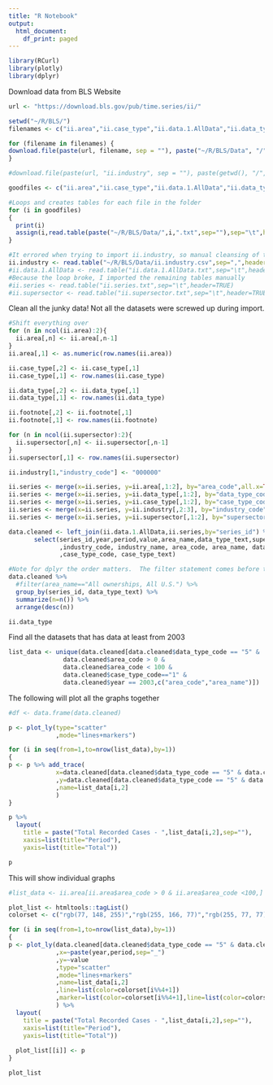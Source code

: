 ```yaml
---
title: "R Notebook"
output:
  html_document:
    df_print: paged
---
```


```r
library(RCurl)
library(plotly)
library(dplyr)
```


Download data from BLS Website
```r
url <- "https://download.bls.gov/pub/time.series/ii/"

setwd("~/R/BLS/")
filenames <- c("ii.area","ii.case_type","ii.data.1.AllData","ii.data_type","ii.footnote","ii.industry","ii.series","ii.supersector")

for (filename in filenames) {
download.file(paste(url, filename, sep = ""), paste("~/R/BLS/Data", "/", filename,".txt", sep = ""))
}

#download.file(paste(url, "ii.industry", sep = ""), paste(getwd(), "/", "ii.industry",".txt", sep = ""))

```

```r
goodfiles <- c("ii.area","ii.case_type","ii.data.1.AllData","ii.data_type","ii.footnote","ii.series","ii.supersector")

#Loops and creates tables for each file in the folder
for (i in goodfiles)
{
  print(i)
  assign(i,read.table(paste("~/R/BLS/Data/",i,".txt",sep=""),sep="\t",header=TRUE,stringsAsFactors = FALSE))
}

#It errored when trying to import ii.industry, so manual cleansing of the file had to be made
ii.industry <- read.table("~/R/BLS/Data/ii.industry.csv",sep=",",header=TRUE,row.names=NULL, stringsAsFactors = FALSE)
#ii.data.1.AllData <- read.table("ii.data.1.AllData.txt",sep="\t",header=TRUE)
#Because the loop broke, I imported the remaining tables manually
#ii.series <- read.table("ii.series.txt",sep="\t",header=TRUE)
#ii.supersector <- read.table("ii.supersector.txt",sep="\t",header=TRUE)

```

Clean all the junky data!  Not all the datasets were screwed up during import.
```r
#Shift everything over
for (n in ncol(ii.area):2){
  ii.area[,n] <- ii.area[,n-1]
}
ii.area[,1] <- as.numeric(row.names(ii.area))

ii.case_type[,2] <- ii.case_type[,1]
ii.case_type[,1] <- row.names(ii.case_type)

ii.data_type[,2] <- ii.data_type[,1]
ii.data_type[,1] <- row.names(ii.data_type)

ii.footnote[,2] <- ii.footnote[,1]
ii.footnote[,1] <- row.names(ii.footnote)

for (n in ncol(ii.supersector):2){
  ii.supersector[,n] <- ii.supersector[,n-1]
}
ii.supersector[,1] <- row.names(ii.supersector)

ii.industry[1,"industry_code"] <- "000000"

```


```r
ii.series <- merge(x=ii.series, y=ii.area[,1:2], by="area_code",all.x=TRUE)
ii.series <- merge(x=ii.series, y=ii.data_type[,1:2], by="data_type_code",all.x=TRUE)
ii.series <- merge(x=ii.series, y=ii.case_type[,1:2], by="case_type_code",all.x=TRUE)
ii.series <- merge(x=ii.series, y=ii.industry[,2:3], by="industry_code",all.x=TRUE)
ii.series <- merge(x=ii.series, y=ii.supersector[,1:2], by="supersector_code",all.x=TRUE)
```

```r
data.cleaned <- left_join(ii.data.1.AllData,ii.series,by="series_id") %>% 
       select(series_id,year,period,value,area_name,data_type_text,supersector_code, supersector_name
              ,industry_code, industry_name, area_code, area_name, data_type_code, data_type_text
              ,case_type_code, case_type_text)
```

```r
#Note for dplyr the order matters.  The filter statement comes before the group by, summarize, etc.
data.cleaned %>% 
  #filter(area_name=="All ownerships, All U.S.") %>%
  group_by(series_id, data_type_text) %>% 
  summarize(n=n()) %>% 
  arrange(desc(n))
```

```r
ii.data_type
```

Find all the datasets that has data at least from 2003
```r
list_data <- unique(data.cleaned[data.cleaned$data_type_code == "5" & 
               data.cleaned$area_code > 0 & 
               data.cleaned$area_code < 100 &
               data.cleaned$case_type_code=="1" & 
               data.cleaned$year == 2003,c("area_code","area_name")])
```

The following will plot all the graphs together
```r

#df <- data.frame(data.cleaned)

p <- plot_ly(type="scatter"
             ,mode="lines+markers")

for (i in seq(from=1,to=nrow(list_data),by=1))
{
p <- p %>% add_trace(
             x=data.cleaned[data.cleaned$data_type_code == "5" & data.cleaned$area_code == list_data[i,1] & data.cleaned$case_type_code=="1","year"]
             ,y=data.cleaned[data.cleaned$data_type_code == "5" & data.cleaned$area_code == list_data[i,1] & data.cleaned$case_type_code=="1","value"]
             ,name=list_data[i,2]
             ) 
}

p %>% 
  layout(
    title = paste("Total Recorded Cases - ",list_data[i,2],sep=""),
    xaxis=list(title="Period"),
    yaxis=list(title="Total")) 

p
```

This will show individual graphs
```r

#list_data <- ii.area[ii.area$area_code > 0 & ii.area$area_code <100,]

plot_list <- htmltools::tagList()
colorset <- c("rgb(77, 148, 255)","rgb(255, 166, 77)","rgb(255, 77, 77)","rgb(51, 204, 51)")

for (i in seq(from=1,to=nrow(list_data),by=1))
{
p <- plot_ly(data.cleaned[data.cleaned$data_type_code == "5" & data.cleaned$area_code == list_data[i,1] & data.cleaned$case_type_code=="1",]
             ,x=~paste(year,period,sep="_")
             ,y=~value
             ,type="scatter"
             ,mode="lines+markers"
             ,name=list_data[i,2]
             ,line=list(color=colorset[i%%4+1]) 
             ,marker=list(color=colorset[i%%4+1],line=list(color=colorset[i%%4+1]))
             ) %>%
  layout(
    title = paste("Total Recorded Cases - ",list_data[i,2],sep=""),
    xaxis=list(title="Period"),
    yaxis=list(title="Total")) 
  
  plot_list[[i]] <- p
}

plot_list
```















